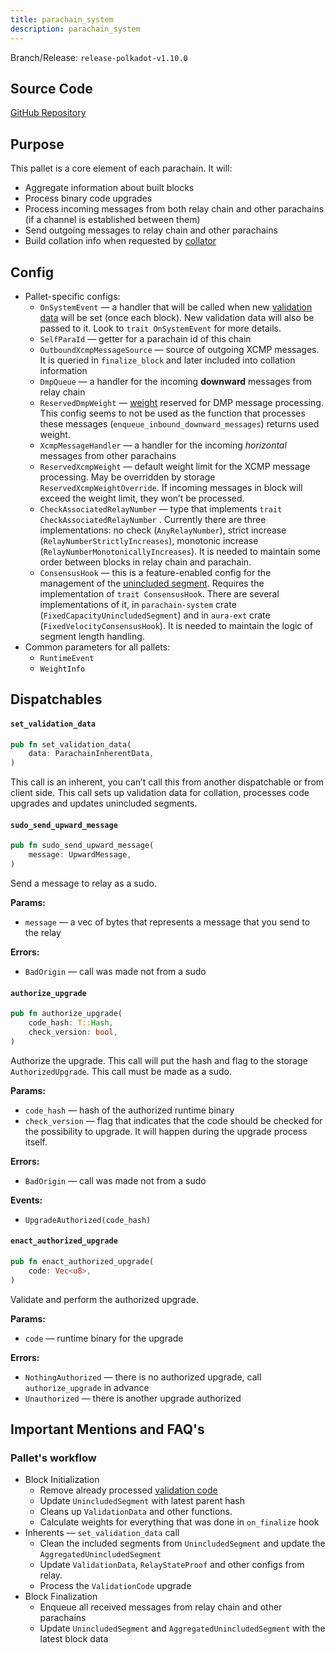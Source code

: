 ```yaml
---
title: parachain_system
description: parachain_system
---
```


Branch/Release: `release-polkadot-v1.10.0`

## Source Code

[GitHub Repository](https://github.com/paritytech/polkadot-sdk/blob/release-polkadot-v1.10.0/cumulus/pallets/parachain-system/src/lib.rs)

## Purpose

This pallet is a core element of each parachain. It will:

* Aggregate information about built blocks
* Process binary code upgrades
* Process incoming messages from both relay chain and other parachains (if a channel is established between them)
* Send outgoing messages to relay chain and other parachains
* Build collation info when requested by [collator](../glossary.mdx#collator)

## Config

* Pallet-specific configs:
  * `OnSystemEvent` — a handler that will be called when new [validation data](../glossary.mdx#validation_data) will be set (once each block). New validation data will also be passed to it. Look to `trait OnSystemEvent` for more details.
  * `SelfParaId` — getter for a parachain id of this chain
  * `OutboundXcmpMessageSource` — source of  outgoing XCMP messages. It is queried in `finalize_block` and later included into collation information
  * `DmpQueue` — a handler for the incoming **downward** messages from relay chain
  * `ReservedDmpWeight` — [weight](../glossary.mdx#weight) reserved for DMP message processing. This config seems to not be used as the function that processes these messages (`enqueue_inbound_downward_messages`) returns used weight.
  * `XcmpMessageHandler` — a handler for the incoming _horizontal_ messages from other parachains
  * `ReservedXcmpWeight` — default weight limit for the XCMP message processing. May be overridden by storage `ReservedXcmpWeightOverride`. If incoming messages in block will exceed the weight limit, they won’t be processed.
  * `CheckAssociatedRelayNumber` — type that implements `trait CheckAssociatedRelayNumber` . Currently there are three implementations: no check (`AnyRelayNumber`), strict increase (`RelayNumberStrictlyIncreases`), monotonic increase (`RelayNumberMonotonicallyIncreases`). It is needed to maintain some order between blocks in relay chain and parachain.
  * `ConsensusHook` — this is a feature-enabled config for the management of the [unincluded segment](../glossary.mdx#unincluded_segment). Requires the implementation of `trait ConsensusHook`. There are several implementations of it, in `parachain-system` crate (`FixedCapacityUnincludedSegment`) and in `aura-ext` crate (`FixedVelocityConsensusHook`). It is needed to maintain the logic of segment length handling.
* Common parameters for all pallets:
  * `RuntimeEvent`
  * `WeightInfo`

## Dispatchables

#### `set_validation_data`
```rust
pub fn set_validation_data(
    data: ParachainInherentData,
)
```
This call is an inherent, you can’t call this from another dispatchable or from client side. This call sets up validation data for collation, processes code upgrades and updates unincluded segments.

#### `sudo_send_upward_message`
```rust
pub fn sudo_send_upward_message(
    message: UpwardMessage,
)
```
Send a message to relay as a sudo.

**Params:**

* `message` — a vec of bytes that represents a message that you send to the relay

**Errors:**

* `BadOrigin` — call was made not from a sudo

#### `authorize_upgrade`
```rust
pub fn authorize_upgrade(
    code_hash: T::Hash,
    check_version: bool,
)
```

Authorize the upgrade. This call will put the hash and flag to the storage `AuthorizedUpgrade`. This call must be made as a sudo.

**Params:**

* `code_hash` — hash of the authorized runtime binary
* `check_version` — flag that indicates that the code should be checked for the possibility to upgrade. It will happen during the upgrade process itself.

**Errors:**

* `BadOrigin` — call was made not from a sudo

**Events:**

* `UpgradeAuthorized(code_hash)`

#### `enact_authorized_upgrade`
```rust
pub fn enact_authorized_upgrade(
    code: Vec<u8>,
)
```

Validate and perform the authorized upgrade.

**Params:**

* `code` — runtime binary for the upgrade

**Errors:**

* `NothingAuthorized` — there is no authorized upgrade, call `authorize_upgrade` in advance
* `Unauthorized` — there is another upgrade authorized

## Important Mentions and FAQ's

### Pallet's workflow

* Block Initialization
  * Remove already processed [validation code](../glossary.mdx#validation_code)
  * Update `UnincludedSegment` with latest parent hash
  * Cleans up `ValidationData` and other functions.
  * Calculate weights for everything that was done in `on_finalize` hook
* Inherents — `set_validation_data` call
  * Clean the included segments from `UnincludedSegment` and update the `AggregatedUnincludedSegment`
  * Update `ValidationData`, `RelayStateProof` and other configs from relay.
  * Process the `ValidationCode` upgrade
* Block Finalization
  * Enqueue all received messages from relay chain and other parachains
  * Update `UnincludedSegment` and `AggregatedUnincludedSegment` with the latest block data
